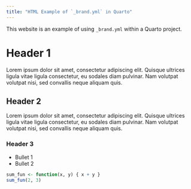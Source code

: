 ```yaml
---
title: "HTML Example of `_brand.yml` in Quarto"
---
```


This website is an example of using `_brand.yml` within a Quarto project.

# Header 1

Lorem ipsum dolor sit amet, consectetur adipiscing elit. Quisque ultrices ligula vitae ligula consectetur, eu sodales diam pulvinar. Nam volutpat volutpat nisi, sed convallis neque aliquam quis. 

## Header 2

Lorem ipsum dolor sit amet, consectetur adipiscing elit. Quisque ultrices ligula vitae ligula consectetur, eu sodales diam pulvinar. Nam volutpat volutpat nisi, sed convallis neque aliquam quis. 

### Header 3

* Bullet 1
* Bullet 2

```r
sum_fun <- function(x, y) { x + y }
sum_fun(2, 3)
```